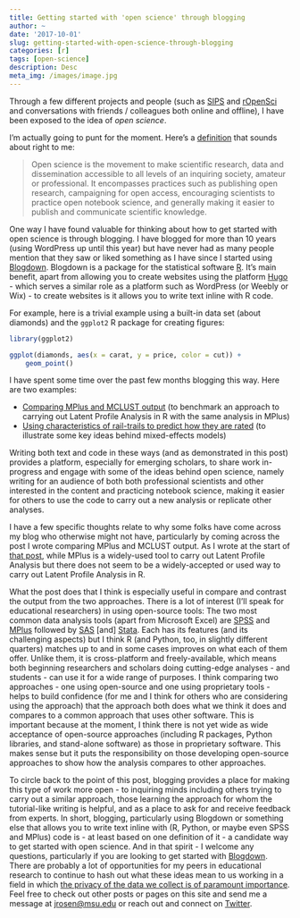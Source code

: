 ```yaml
---
title: Getting started with 'open science' through blogging
author: ~
date: '2017-10-01'
slug: getting-started-with-open-science-through-blogging
categories: [r]
tags: [open-science]
description: Desc
meta_img: /images/image.jpg
---
```


Through a few different projects and people (such as [SIPS](https://www.improvingpsych.org/SIPS2017/) and [rOpenSci](https://ropensci.org/) and conversations with friends / colleagues both online and offline), I have been exposed to the idea of *open science*.

I'm actually going to punt for the moment. Here's a [definition](https://en.wikipedia.org/wiki/Open_science) that sounds about right to me:

> Open science is the movement to make scientific research, data and dissemination accessible to all levels of an inquiring society, amateur or professional. It encompasses practices such as publishing open research, campaigning for open access, encouraging scientists to practice open notebook science, and generally making it easier to publish and communicate scientific knowledge.

One way I have found valuable for thinking about how to get started with open science is through blogging. I have blogged for more than 10 years (using WordPress up until this year) but have never had as many people mention that they saw or liked something as I have since I started using [Blogdown](https://github.com/rstudio/blogdown). Blogdown is a package for the statistical software [R](https://www.r-project.org/). It's main benefit, apart from allowing you to create websites using the platform [Hugo](https://gohugo.io/) - which serves a similar role as a platform such as WordPress (or Weebly or Wix) - to create websites is it allows you to write text inline with R code.

For example, here is a trivial example using a built-in data set (about diamonds) and the `ggplot2` R package for creating figures:

```r

library(ggplot2)

ggplot(diamonds, aes(x = carat, y = price, color = cut)) +
    geom_point()

```

I have spent some time over the past few months blogging this way. Here are two examples:

* [Comparing MPlus and MCLUST output](https://jrosen48.github.io/blog/comparing-mplus-and-mclust-output/) (to benchmark an approach to carrying out Latent Profile Analysis in R with the same analysis in MPlus)
* [Using characteristics of rail-trails to predict how they are rated](https://jrosen48.github.io/blog/characteristics-of-rail-trails/) (to illustrate some key ideas behind mixed-effects models)

Writing both text and code in these ways (and as demonstrated in this post) provides a platform, especially for emerging scholars, to share work in-progress and engage with some of the ideas behind open science, namely writing for an audience of both both professional scientists and other interested in the content and practicing notebook science, making it easier for others to use the code to carry out a new analysis or replicate other analyses. 

I have a few specific thoughts relate to why some folks have come across my blog who otherwise might not have, particularly by coming across the post I wrote comparing MPlus and MCLUST output. As I wrote at the start of [that post](https://jrosen48.github.io/blog/comparing-mplus-and-mclust-output/), while MPlus is a widely-used tool to carry out Latent Profile Analysis but there does not seem to be a widely-accepted or used way to carry out Latent Profile Analysis in R. 

What the post does that I think is especially useful in compare and contrast the output from the two approaches. There is a lot of interest (I'll speak for educational researchers) in using open-source tools: The two most common data analysis tools (apart from Microsoft Excel) are [SPSS](https://www.ibm.com/analytics/us/en/technology/spss/) and [MPlus](https://www.statmodel.com/) followed by [SAS](https://www.sas.com/en_us/company-information.html) [and] [Stata](https://www.stata.com/). Each has its features (and its challenging aspects) but I think R (and Python, too, in slightly different quarters) matches up to and in some cases improves on what each of them offer. Unlike them, it is cross-platform and freely-available, which means both beginning researchers and scholars doing cutting-edge analyses - and students - can use it for a wide range of purposes. I think comparing two approaches - one using open-source and one using proprietary tools - helps to build confidence (for me and I think for others who are considering using the approach) that the approach both does what we think it does and compares to a common approach that uses other software. This is important because at the moment, I think there is not yet wide as wide acceptance of open-source approaches (including R packages, Python libraries, and stand-alone software) as those in proprietary software. This makes sense but it puts the responsibility on those developing open-source approaches to show how the analysis compares to other approaches. 

To circle back to the point of this post, blogging provides a place for making this type of work more open - to inquiring minds including others trying to carry out a similar approach, those learning the approach for whom the tutorial-like writing is helpful, and as a place to ask for and receive feedback from experts. In short, blogging, particularly using Blogdown or something else that allows you to write text inline with (R, Python, or maybe even SPSS and MPlus) code is - at least based on one definition of it - a candidate way to get started with open science. And in that spirit - I welcome any questions, particularly if you are looking to get started with [Blogdown](https://github.com/rstudio/blogdown). There are probably a lot of opportunities for my peers in educational research to continue to hash out what these ideas mean to us working in a field in which [the privacy of the data we collect is of paramount importance](http://www.colorado.edu/registrar/students/records/ferpa). Feel free to check out other posts or pages on this site and send me a message at [jrosen@msu.edu](mailto:jrosen@msu.edu) or reach out and connect on [Twitter](https://twitter.com/jrosenberg6432).